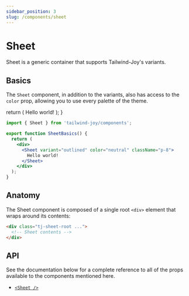 ```yaml
---
sidebar_position: 3
slug: /components/sheet
---
```


# Sheet

<AvailableFrom version="0.3.0" />

Sheet is a generic container that supports Tailwind-Joy's variants.

## Basics

The `Sheet` component, in addition to the variants, also has access to the `color` prop, allowing you to use every palette of the theme.

  return (
    <DisplayStand>
      <Sheet variant="outlined" color="neutral" className="p-8">
        Hello world!
      </Sheet>
    </DisplayStand>
  );
}

<SheetBasics />

```jsx
import { Sheet } from 'tailwind-joy/components';

export function SheetBasics() {
  return (
    <div>
      <Sheet variant="outlined" color="neutral" className="p-8">
        Hello world!
      </Sheet>
    </div>
  );
}
```

## Anatomy

The Sheet component is composed of a single root `<div>` element that wraps around its contents:

```html
<div class="tj-sheet-root ...">
  <!-- Sheet contents -->
</div>
```

## API

See the documentation below for a complete reference to all of the props available to the components mentioned here.

- [`<Sheet />`](../apis/sheet)
